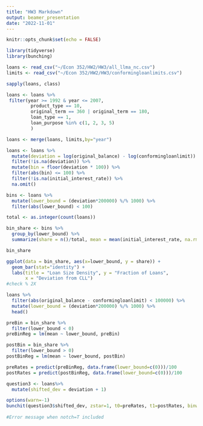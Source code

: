 ```yaml
---
title: "HW3 Markdown"
output: beamer_presentation
date: "2022-11-01"
---
```


```r
knitr::opts_chunk$set(echo = FALSE)
```

```r
library(tidyverse)
library(bunching)
```


```r
loans <- read_csv("~/Econ 352/HW2/HW3/all_llma_nc.csv")
limits <- read_csv("~/Econ 352/HW2/HW3/conformingloanlimits.csv")
```

```r
sapply(loans, class)

```
```r
loans <- loans %>% 
 filter(year >= 1992 & year <= 2007,
         product_type == 10,
         original_term == 360 | original_term == 180,
         loan_type == 1,
         loan_purpose %in% c(1, 2, 3, 5)
         )
```


```r
loans <- merge(loans, limits,by="year")
```


```r
loans <- loans %>%
  mutate(deviation = log(original_balance) - log(conformingloanlimit)) %>% 
  filter(!is.na(deviation)) %>% 
  mutate(bin = floor(deviation * 100)) %>%
  filter(abs(bin) <= 100) %>%
  filter(!is.na(initial_interest_rate)) %>%
  na.omit()

```

```r
bins <- loans %>%
  mutate(lower_bound = (deviation*200000) %/% 1000) %>%
  filter(abs(lower_bound) < 100)

```



```r
total <- as.integer(count(loans))

bin_share <- bins %>%
  group_by(lower_bound) %>%
  summarize(share = n()/total, mean = mean(initial_interest_rate, na.rm = TRUE))

bin_share
```


```r
ggplot(data = bin_share, aes(x=lower_bound, y = share)) +
  geom_bar(stat="identity") +
  labs(title = "Loan Size Density", y = "Fraction of Loans", 
       x = "Deviation from CLL")
#check % 2X
```
```r
loans %>%
  filter(abs(original_balance - conformingloanlimit) < 100000) %>%
  mutate(lower_bound = (deviation*200000) %/% 1000) %>%
  head()
```


```r
preBin = bin_share %>% 
  filter(lower_bound < 0)
preBinReg = lm(mean ~ lower_bound, preBin)

postBin = bin_share %>%
  filter(lower_bound > 0)
postBinReg = lm(mean ~ lower_bound, postBin) 

preRates = predict(preBinReg, data.frame(lower_bound=c(0)))/100
postRates = predict(postBinReg, data.frame(lower_bound=c(0)))/100

question3 <- loans%>% 
  mutate(shifted_dev = deviation + 1)

options(warn=-1)
bunchit(question3$shifted_dev, zstar=1, t0=preRates, t1=postRates, binwidth = 0.01, bins_l=200, bins_r=200, poly=13)
        
#Error message when notch=T included

```



